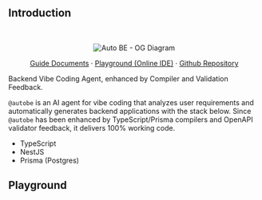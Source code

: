 
## Introduction

<br/>
<div align="center">

![Auto BE - OG Diagram](https://github.com/user-attachments/assets/d7bd7403-dedb-4194-9a21-4c2fb3af18e8)

[Guide Documents](docs) · [Playground (Online IDE)](https://typia.io/playground/) · [Github Repository](https://github.com/wrtnlabs/autobe)

</div>

Backend Vibe Coding Agent, enhanced by Compiler and Validation Feedback.

`@autobe` is an AI agent for vibe coding that analyzes user requirements and automatically generates backend applications with the stack below. Since `@autobe` has been enhanced by TypeScript/Prisma compilers and OpenAPI validator feedback, it delivers 100% working code.

- TypeScript
- NestJS
- Prisma (Postgres)

## Playground

<AutoBePlaygroundSection />